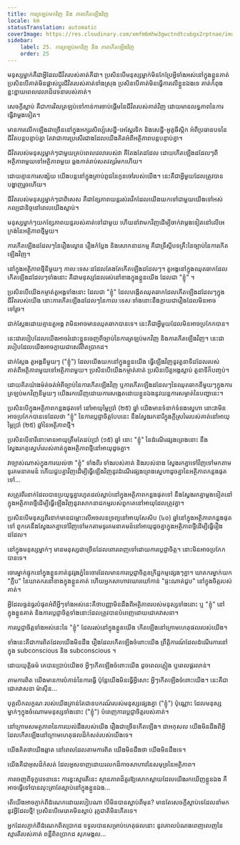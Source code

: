 ```yaml
---
title: ការត្រឡប់មកវិញ និង ភាពកើតឡើងវិញ
locale: km
statusTranslation: automatic
coverImage: https://res.cloudinary.com/xmfm6mhw3gwctndtcubgx2rptnae/image/upload/v1740468922/small_cover_tratado_de_psicologia_revolucionaria_a4c0dca4e0.webp
sidebar:
    label: 25. ការត្រឡប់មកវិញ និង ភាពកើតឡើងវិញ
    order: 25
---
```

មនុស្សម្នាក់គឺជាអ្វីដែលជីវិតរបស់គាត់គឺជា។ ប្រសិនបើមនុស្សម្នាក់មិនកែប្រែអ្វីទាំងអស់នៅក្នុងខ្លួនគាត់ ប្រសិនបើគាត់មិនផ្លាស់ប្តូរជីវិតរបស់គាត់ទាំងស្រុង ប្រសិនបើគាត់មិនធ្វើការលើខ្លួនឯងទេ គាត់កំពុងខ្ជះខ្ជាយពេលវេលាដ៏វេទនារបស់គាត់។

សេចក្តីស្លាប់ គឺជាការវិលត្រឡប់ទៅកាន់ការចាប់ផ្តើមនៃជីវិតរបស់គាត់វិញ ដោយមានលទ្ធភាពនៃការធ្វើវាម្តងទៀត។

មានការលើកឡើងជាច្រើននៅក្នុងអក្សរសិល្ប៍សេដ្ឋី-អេស្ពែរទិក និងសេដ្ឋី-អូគូធីស្តិក អំពីប្រធានបទនៃជីវិតបន្តបន្ទាប់គ្នា តែវាជាការប្រសើរជាងដែលយើងគិតអំពីអត្ថិភាពបន្តបន្ទាប់គ្នា។

ជីវិតរបស់មនុស្សម្នាក់ៗជាមួយគ្រប់ពេលវេលារបស់វា គឺតែងតែដដែល ដោយកើតឡើងដដែលៗពីអត្ថិភាពមួយទៅអត្ថិភាពមួយ ឆ្លងកាត់រាប់សតវត្សរ៍មកហើយ។

ដោយគ្មានការសង្ស័យ យើងបន្តនៅក្នុងគ្រាប់ពូជនៃកូនចៅរបស់យើង។ នេះគឺជាអ្វីមួយដែលត្រូវបានបង្ហាញរួចហើយ។

ជីវិតរបស់មនុស្សម្នាក់ៗជាពិសេស គឺជាខ្សែភាពយន្តរស់រវើកដែលយើងយកទៅជាមួយយើងទៅអស់កល្បជានិច្ចនៅពេលយើងស្លាប់។

មនុស្សម្នាក់ៗយកខ្សែភាពយន្តរបស់គាត់ទៅជាមួយ ហើយនាំវាមកវិញដើម្បីចាក់វាម្តងទៀតនៅលើអេក្រង់នៃអត្ថិភាពថ្មីមួយ។

ការកើតឡើងដដែលៗនៃរឿងល្ខោន រឿងកំប្លែង និងសោកនាដកម្ម គឺជាទ្រឹស្តីបទគ្រឹះនៃច្បាប់នៃការកើតឡើងវិញ។

នៅក្នុងអត្ថិភាពថ្មីនីមួយៗ កាលៈទេសៈដដែលតែងតែកើតឡើងដដែលៗ។ តួអង្គនៅក្នុងឈុតឆាកដែលកើតឡើងដដែលៗទាំងនោះ គឺជាមនុស្សដែលរស់នៅខាងក្នុងខ្លួនយើង ដែលជា "ខ្ញុំ" ។

ប្រសិនបើយើងកម្ចាត់តួអង្គទាំងនោះ ដែលជា "ខ្ញុំ" ដែលបង្កើតឈុតឆាកដែលកើតឡើងដដែលៗក្នុងជីវិតរបស់យើង នោះការកើតឡើងដដែលៗនៃកាលៈទេសៈទាំងនោះនឹងក្លាយជារឿងដែលមិនអាចទៅរួច។

ជាក់ស្តែងដោយគ្មានតួអង្គ វាមិនអាចមានឈុតឆាកបានទេ។ នេះគឺជាអ្វីមួយដែលមិនអាចប្រកែកបាន។

នេះជារបៀបដែលយើងអាចរំដោះខ្លួនចេញពីច្បាប់នៃការត្រឡប់មកវិញ និងការកើតឡើងវិញ។ នេះជារបៀបដែលយើងអាចក្លាយជាសេរីពិតប្រាកដ។

ជាក់ស្តែង តួអង្គនីមួយៗ ("ខ្ញុំ") ដែលយើងយកនៅក្នុងខ្លួនយើង ធ្វើឡើងវិញនូវតួនាទីដដែលរបស់គាត់ពីអត្ថិភាពមួយទៅអត្ថិភាពមួយ។ ប្រសិនបើយើងកម្ចាត់គាត់ ប្រសិនបើតួអង្គស្លាប់ តួនាទីក៏បញ្ចប់។

ដោយគិតយ៉ាងម៉ត់ចត់អំពីច្បាប់នៃការកើតឡើងវិញ ឬការកើតឡើងដដែលៗនៃឈុតឆាកនីមួយៗក្នុងការត្រឡប់មកវិញនីមួយៗ យើងរកឃើញដោយការសង្កេតដោយខ្លួនឯងនូវយន្តការសម្ងាត់នៃបញ្ហានេះ។

ប្រសិនបើក្នុងអត្ថិភាពកន្លងផុតទៅ នៅអាយុម្ភៃប្រាំ (២៥) ឆ្នាំ យើងមានទំនាក់ទំនងស្នេហា នោះវាមិនអាចប្រកែកបានទេដែលថា "ខ្ញុំ" នៃការប្តេជ្ញាចិត្តបែបនេះ នឹងស្វែងរកនារីក្នុងក្តីស្រមៃរបស់គាត់នៅអាយុម្ភៃប្រាំ (២៥) ឆ្នាំនៃអត្ថិភាពថ្មី។

ប្រសិនបើនារីនោះមានអាយុត្រឹមតែដប់ប្រាំ (១៥) ឆ្នាំ នោះ "ខ្ញុំ" នៃដំណើរផ្សងព្រេងនោះ នឹងស្វែងរកគូស្នេហ៍របស់គាត់ក្នុងអត្ថិភាពថ្មីនៅអាយុដូចគ្នា។

វាច្បាស់ណាស់ក្នុងការយល់ថា "ខ្ញុំ" ទាំងពីរ ទាំងរបស់គាត់ និងរបស់នាង ស្វែងរកគ្នាទៅវិញទៅមកតាមទូរគមនាគមន៍ ហើយជួបគ្នាវិញដើម្បីធ្វើឡើងវិញនូវដំណើរផ្សងព្រេងស្នេហាដូចគ្នានៃអត្ថិភាពកន្លងផុតទៅ...

សត្រូវពីរនាក់ដែលបានប្រយុទ្ធគ្នារហូតដល់ស្លាប់នៅក្នុងអត្ថិភាពកន្លងផុតទៅ នឹងស្វែងរកគ្នាម្តងទៀតនៅក្នុងអត្ថិភាពថ្មីដើម្បីធ្វើឡើងវិញនូវសោកនាដកម្មរបស់ពួកគេនៅអាយុដែលត្រូវគ្នា។

ប្រសិនបើមនុស្សពីរនាក់មានជម្លោះលើអចលនទ្រព្យនៅអាយុសែសិប (៤០) ឆ្នាំនៅក្នុងអត្ថិភាពកន្លងផុតទៅ ពួកគេនឹងស្វែងរកគ្នាទៅវិញទៅមកតាមទូរគមនាគមន៍នៅអាយុដូចគ្នាក្នុងអត្ថិភាពថ្មីដើម្បីធ្វើរឿងដដែល។

នៅក្នុងមនុស្សម្នាក់ៗ មានមនុស្សជាច្រើនដែលពោរពេញទៅដោយការប្តេជ្ញាចិត្ត។ នោះមិនអាចប្រកែកបានទេ។

ចោរម្នាក់ផ្ទុកនៅក្នុងខ្លួនគាត់នូវរូងភ្នំនៃចោរដែលមានការប្តេជ្ញាចិត្តឧក្រិដ្ឋកម្មផ្សេងៗគ្នា។ ឃាតករម្នាក់យក "ក្លឹប" នៃឃាតករនៅខាងក្នុងខ្លួនគាត់ ហើយអ្នកសាហាវឃោរឃៅកាន់ "ផ្ទះណាត់ជួប" នៅក្នុងចិត្តរបស់គាត់។

អ្វីដែលធ្ងន់ធ្ងរបំផុតអំពីអ្វីៗទាំងអស់នេះគឺថាបញ្ញាមិនដឹងពីអត្ថិភាពរបស់មនុស្សទាំងនោះ ឬ "ខ្ញុំ" នៅក្នុងខ្លួនគាត់ និងការប្តេជ្ញាចិត្តទាំងនោះដែលត្រូវបានបំពេញដោយជោគវាសនា។

ការប្តេជ្ញាចិត្តទាំងអស់នេះនៃ "ខ្ញុំ" ដែលរស់នៅក្នុងខ្លួនយើង កើតឡើងនៅក្រោមហេតុផលរបស់យើង។

ទាំងនេះគឺជាការពិតដែលយើងមិនដឹង រឿងដែលកើតឡើងចំពោះយើង ព្រឹត្តិការណ៍ដែលដំណើរការនៅក្នុង subconscious និង subconscious ។

ដោយយុត្តិធម៌ គេបានប្រាប់យើងថ អ្វីៗកើតឡើងចំពោះយើង ដូចពេលភ្លៀង ឬពេលផ្គរលាន់។

តាមការពិត យើងមានការបំភាន់នៃការធ្វើ ប៉ុន្តែយើងមិនធ្វើអ្វីសោះ អ្វីៗកើតឡើងចំពោះយើង។ នេះគឺជាជោគវាសនា ម៉ាស៊ីន...

បុគ្គលិកលក្ខណៈរបស់យើងគ្រាន់តែជាឧបករណ៍របស់មនុស្សផ្សេងគ្នា ("ខ្ញុំ") ប៉ុណ្ណោះ ដែលមនុស្សម្នាក់ៗក្នុងចំណោមមនុស្សទាំងនោះ ("ខ្ញុំ") បំពេញការប្តេជ្ញាចិត្តរបស់គាត់។

នៅក្រោមសមត្ថភាពនៃការយល់ដឹងរបស់យើង រឿងជាច្រើនកើតឡើង។ ជាអកុសល យើងមិនដឹងពីអ្វីដែលកើតឡើងនៅក្រោមហេតុផលដ៏កំសត់របស់យើងទេ។

យើងគិតថាយើងឆ្លាត នៅពេលដែលតាមការពិត យើងមិនដឹងថា យើងមិនដឹងទេ។

យើងគឺជាអុសដ៏កំសត់ ដែលអូសទាញដោយរលកដ៏កាចសាហាវនៃសមុទ្រនៃអត្ថិភាព។

ការចេញពីទុក្ខវេទនានេះ ការខ្វះស្មារតីនេះ ស្ថានភាពដ៏គួរឱ្យសោកស្តាយដែលយើងរកឃើញខ្លួនឯង គឺអាចធ្វើទៅបានលុះត្រាតែស្លាប់នៅក្នុងខ្លួនឯង...

តើយើងអាចភ្ញាក់ពីដំណេកដោយរបៀបណា បើមិនបានស្លាប់ពីមុន? មានតែសេចក្តីស្លាប់ទេដែលនាំមកនូវអ្វីដែលថ្មី! ប្រសិនបើមេរោគមិនស្លាប់ រុក្ខជាតិមិនកើតទេ។

អ្នកដែលភ្ញាក់ពីដំណេកពិតប្រាកដ ទទួលបានសម្រាប់ហេតុផលនោះ នូវគោលបំណងពេញលេញនៃស្មារតីរបស់គាត់ ពន្លឺពិតប្រាកដ សុភមង្គល...

